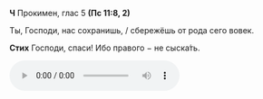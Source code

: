 **Ч** Прокимен, глас 5 **(Пс 11:8, 2)**

Ты, Господи, нас сохранишь, / сбережёшь от рода сего вовек.

**Стих** Господи, спаси! Ибо правого − не сыска́ть.

<audio controls>
    <source
        src="https://psmb-neos-resources.hb.bizmrg.com/target/psmb/5ef52d7e3bb98d16432203d4612458a649757d0a/%D0%93%D0%BB%D0%B0%D1%81%205.mp3"
        type="audio/mpeg"
    />
</audio>
